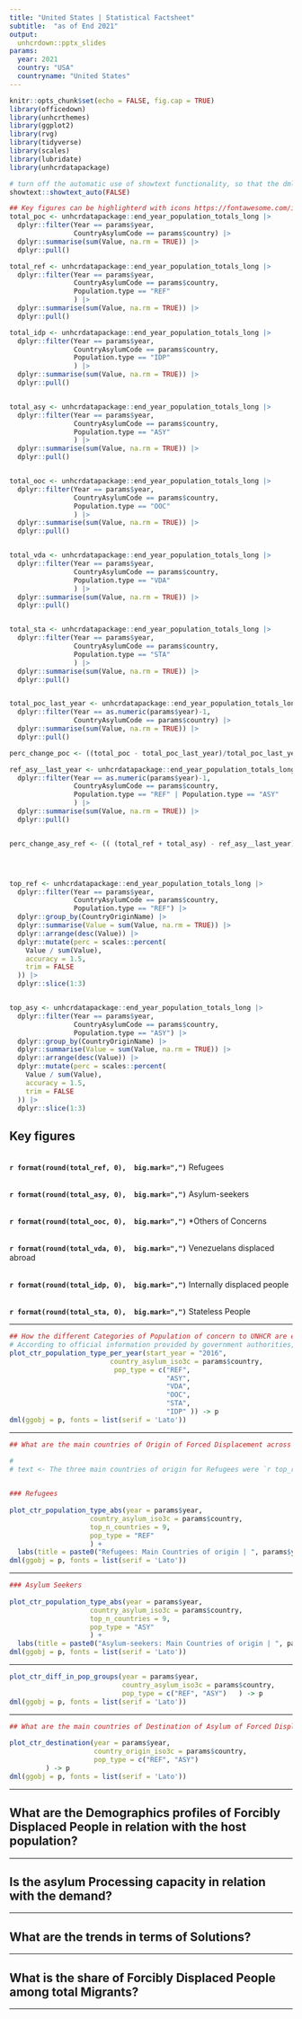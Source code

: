```yaml
---
title: "United States | Statistical Factsheet"
subtitle:  "as of End 2021"  
output:
  unhcrdown::pptx_slides
params:
  year: 2021
  country: "USA"
  countryname: "United States"
---
```


```r
knitr::opts_chunk$set(echo = FALSE, fig.cap = TRUE)
library(officedown)
library(unhcrthemes)
library(ggplot2)
library(rvg)
library(tidyverse)
library(scales)
library(lubridate)
library(unhcrdatapackage) 

# turn off the automatic use of showtext functionality, so that the dml function can works properly
showtext::showtext_auto(FALSE) 
```

```r

## Key figures can be highlighterd with icons https://fontawesome.com/icons/categories/humanitarian 
total_poc <- unhcrdatapackage::end_year_population_totals_long |> 
  dplyr::filter(Year == params$year,
                CountryAsylumCode == params$country) |> 
  dplyr::summarise(sum(Value, na.rm = TRUE)) |> 
  dplyr::pull()

total_ref <- unhcrdatapackage::end_year_population_totals_long |> 
  dplyr::filter(Year == params$year,
                CountryAsylumCode == params$country,
                Population.type == "REF"
                ) |> 
  dplyr::summarise(sum(Value, na.rm = TRUE)) |> 
  dplyr::pull()

total_idp <- unhcrdatapackage::end_year_population_totals_long |> 
  dplyr::filter(Year == params$year,
                CountryAsylumCode == params$country,
                Population.type == "IDP"
                ) |> 
  dplyr::summarise(sum(Value, na.rm = TRUE)) |> 
  dplyr::pull()


total_asy <- unhcrdatapackage::end_year_population_totals_long |> 
  dplyr::filter(Year == params$year,
                CountryAsylumCode == params$country,
                Population.type == "ASY"
                ) |> 
  dplyr::summarise(sum(Value, na.rm = TRUE)) |> 
  dplyr::pull()


total_ooc <- unhcrdatapackage::end_year_population_totals_long |> 
  dplyr::filter(Year == params$year,
                CountryAsylumCode == params$country,
                Population.type == "OOC"
                ) |> 
  dplyr::summarise(sum(Value, na.rm = TRUE)) |> 
  dplyr::pull()


total_vda <- unhcrdatapackage::end_year_population_totals_long |> 
  dplyr::filter(Year == params$year,
                CountryAsylumCode == params$country,
                Population.type == "VDA"
                ) |> 
  dplyr::summarise(sum(Value, na.rm = TRUE)) |> 
  dplyr::pull()


total_sta <- unhcrdatapackage::end_year_population_totals_long |> 
  dplyr::filter(Year == params$year,
                CountryAsylumCode == params$country,
                Population.type == "STA"
                ) |> 
  dplyr::summarise(sum(Value, na.rm = TRUE)) |> 
  dplyr::pull()


total_poc_last_year <- unhcrdatapackage::end_year_population_totals_long |> 
  dplyr::filter(Year == as.numeric(params$year)-1,
                CountryAsylumCode == params$country) |> 
  dplyr::summarise(sum(Value, na.rm = TRUE)) |> 
  dplyr::pull()

perc_change_poc <- ((total_poc - total_poc_last_year)/total_poc_last_year)*100

ref_asy__last_year <- unhcrdatapackage::end_year_population_totals_long |> 
  dplyr::filter(Year == as.numeric(params$year)-1,
                CountryAsylumCode == params$country,
                Population.type == "REF" | Population.type == "ASY"
                ) |> 
  dplyr::summarise(sum(Value, na.rm = TRUE)) |> 
  dplyr::pull()


perc_change_asy_ref <- (( (total_ref + total_asy) - ref_asy__last_year)/ref_asy__last_year)*100




top_ref <- unhcrdatapackage::end_year_population_totals_long |> 
  dplyr::filter(Year == params$year,
                CountryAsylumCode == params$country,
                Population.type == "REF") |> 
  dplyr::group_by(CountryOriginName) |> 
  dplyr::summarise(Value = sum(Value, na.rm = TRUE)) |> 
  dplyr::arrange(desc(Value)) |> 
  dplyr::mutate(perc = scales::percent(
    Value / sum(Value),
    accuracy = 1.5,
    trim = FALSE
  )) |> 
  dplyr::slice(1:3)


top_asy <- unhcrdatapackage::end_year_population_totals_long |> 
  dplyr::filter(Year == params$year,
                CountryAsylumCode == params$country,
                Population.type == "ASY") |> 
  dplyr::group_by(CountryOriginName) |> 
  dplyr::summarise(Value = sum(Value, na.rm = TRUE)) |> 
  dplyr::arrange(desc(Value)) |> 
  dplyr::mutate(perc = scales::percent(
    Value / sum(Value),
    accuracy = 1.5,
    trim = FALSE
  )) |> 
  dplyr::slice(1:3)

```



## Key figures



<i class="fa-solid fa-hands-holding-circle blue" style="font-size: 2em;"></i><br>**[`r format(round(total_ref, 0),  big.mark=",")`]{.blue .lead}** Refugees

<i class="fa-solid fa-person-walking-dashed-line-arrow-right blue" style="font-size: 2em;"></i><br>**[`r format(round(total_asy, 0),  big.mark=",")`]{.blue .lead}** Asylum-seekers

<i class="fa-solid fa-person-arrow-up-from-line blue" style="font-size: 2em;"></i><br>**[`r format(round(total_ooc, 0),  big.mark=",")`]{.blue .lead}** *Others of Concerns


<i class="fa-solid fa-person-rays blue" style="font-size: 2em;"></i><br>**[`r format(round(total_vda, 0),  big.mark=",")`]{.blue .lead}** Venezuelans displaced abroad

<i class="fa-solid fa-person-walking-arrow-right blue" style="font-size: 2em;"></i><br>**[`r format(round(total_idp, 0),  big.mark=",")`]{.blue .lead}** Internally displaced people

<i class="fa-solid fa-solid fa-arrows-down-to-people blue" style="font-size: 2em;"></i><br>**[`r format(round(total_sta, 0),  big.mark=",")`]{.blue .lead}** Stateless People


---

```r

## How the different Categories of Population of concern to UNHCR are evolving over time?
# According to official information provided by government authorities, as of December `r params$year`, the population of interest to UNHCR in `r params$country` reached `r format(round(total_poc, 0),  big.mark=",")` people. Compared to `r as.numeric(params$year)-1`, the total population `r ifelse(perc_change_poc>0, paste0("has increased ", format(round(perc_change_poc, 1),  big.mark=","), "% during the year"), ifelse(perc_change_poc<0, paste0("has decreased ", format(round(perc_change_poc, 1),  big.mark=","), "% during the year"), "has not changed"))`. Moreover, there was a `r format(round(perc_change_asy_ref, 0),  big.mark=",")`% `r ifelse(perc_change_asy_ref>0, "growth", ifelse(perc_change_asy_ref<0, "drop","change"))` of refugees and asylum seekers in the country.
plot_ctr_population_type_per_year(start_year = "2016",
                         country_asylum_iso3c = params$country,
                          pop_type = c("REF",
                                       "ASY",
                                       "VDA",
                                       "OOC",
                                       "STA",
                                       "IDP" )) -> p
dml(ggobj = p, fonts = list(serif = 'Lato'))
```



---

```r


## What are the main countries of Origin of Forced Displacement across Borders?

#  
# text <- The three main countries of origin for Refugees were `r top_ref[1,1]` (`r top_ref[1,3]` of the total refugee population), `r top_ref[2,1]` (`r top_ref[2,3]` of the total refugee population) and `r top_ref[3,1]` (`r top_ref[3,3]` of the total refugee population). Regarding the asylum-seeker population, the three main countries of origin for  asylum-seekers were `r top_asy[1,1]` (`r top_asy[1,3]` of the total asylum-seekers  population), `r top_asy[2,1]` (`r top_asy[2,3]` of the total asylum-seekers  population) and `r top_asy[3,1]` (`r top_asy[3,3]` of the total asylum-seekers  population).
 

### Refugees
  
plot_ctr_population_type_abs(year = params$year,
                    country_asylum_iso3c = params$country,
                    top_n_countries = 9,
                    pop_type = "REF"
                    ) +
  labs(title = paste0("Refugees: Main Countries of origin | ", params$year)) -> p
dml(ggobj = p, fonts = list(serif = 'Lato'))
```

---

```r


### Asylum Seekers
 
plot_ctr_population_type_abs(year = params$year,
                    country_asylum_iso3c = params$country,
                    top_n_countries = 9,
                    pop_type = "ASY"
                    ) +
  labs(title = paste0("Asylum-seekers: Main Countries of origin | ", params$year)) -> p
dml(ggobj = p, fonts = list(serif = 'Lato'))
```


---

```r


plot_ctr_diff_in_pop_groups(year = params$year,
                            country_asylum_iso3c = params$country,
                            pop_type = c("REF", "ASY")   ) -> p
dml(ggobj = p, fonts = list(serif = 'Lato'))
```

---

```r


## What are the main countries of Destination of Asylum of Forced Displacement across Borders?
 
plot_ctr_destination(year = params$year,
                     country_origin_iso3c = params$country,
                     pop_type = c("REF", "ASY")
         ) -> p
dml(ggobj = p, fonts = list(serif = 'Lato'))
```


---

## What are the Demographics profiles of Forcibly Displaced People in relation with the host population?

---

## Is the asylum Processing capacity in relation with the demand?

---

## What are the trends in terms of Solutions?

---

## What is the share of Forcibly Displaced People among total Migrants?

---



